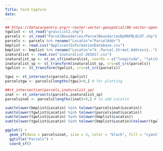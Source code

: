 ```yaml
---
Title: Yard Capture
date: 
---
```


```r

## https://datacarpentry.org/r-raster-vector-geospatial/06-vector-open-shapefile-in-r/
tgwlist <- st_read("grasslist2.shp")
parcels <- st_read("ParcelBoundaries/ParcelBoundariesByMAPBLOLOT.shp")
parcels <- parcels %>% rename("Locatin"="ParcelAddr")
bmplist <- read.csv("ApplicantInformationDatabase.csv")
bmplist <- bmplist %>% rename("Locatin"="X..Parcel.Street.Address1..")
inaturalist <- read.csv("inaturalist-265817.csv")
inaturalist_sp <- st_as_sf(inaturalist, coords = c("longitude", "latitude"), crs = st_crs(tgwlist))
inaturalist_sp <- st_transform(inaturalist_sp, crs=st_crs(parcels))
tgwlist <- st_transform(tgwlist, crs=st_crs(parcels))

tgwi <- st_intersects(parcels,tgwlist)
parcelstgw <- parcels[lengths(tgwi)>0,] # for plotting 

##st_intersection(parcels,inaturalist_sp)
inat <- st_intersects(parcels,inaturalist_sp) 
parcelsinat <- parcels[lengths(inat)>0,] # to add Locatin 

sum(tolower(bmplist$Locatin) %in% tolower(parcelsinat$Locatin))
sum(tolower(tgwlist$Locatin) %in% tolower(parcelsinat$Locatin))
sum(tolower(tgwlist$Locatin) %in% tolower(bmplist$Locatin))
sum(tolower(tgwlist$Locatin) %in% tolower(bmplist$Locatin)&tolower(tgwlist$Locatin) %in% tolower(parcelsinat$Locatin))
```

```r
ggplot() + 
  geom_sf(data = parcelsinat, size = 3, color = "black", fill = "cyan1") + 
  ggtitle("Parcels") + 
  coord_sf()
```
